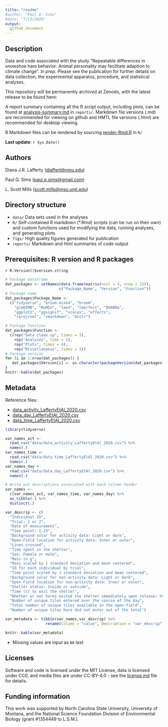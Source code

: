 ```yaml
---
title: "readme"
#author: "Paul Q. Sims"
#date: "7/13/2020"
output: 
  github_document
---
```


## Description

Data and code associated with the study "Repeatable differences in snowshoe hare behavior: Animal personality may facilitate adaption to climate change". *In prep*. Please see the publication for further details on data collection, the experimental apparatus, procedure, and statistical analyses.

This repository will be permanently archived at Zenodo, with the latest release to be found here: <!--[![DOI](https://zenodo.org/badge/279408355.svg)](https://zenodo.org/badge/latestdoi/279408355).-->

A report summary containing all the R script output, including plots, can be found at [analysis-summary.md](https://github.com/paulqsims/snowshoe-hare_personality/blob/master/R/analysis_summary.Rmd) in `reports/`. Markdown file versions (.md) are recommended for viewing on github and HMTL file versions (.html) are recommended for desktop viewing.

R Markdown files can be rendered by sourcing [render-Rmd.R](https://github.com/paulqsims/snowshoe-hare_personality/blob/master/R/render-Rmd.R) in `R/`

**Last update**: `r Sys.Date()`

## Authors

Diana J.R. Lafferty (<dlaffert@nmu.edu>)

Paul Q. Sims (<paul.q.sims@gmail.com>)

L. Scott Mills (<scott.mills@mso.umt.edu>)

## Directory structure

* `data/` Data sets used in the analyses
* `R/` Self-contained R markdown (*.Rmd) scripts (can be run on their own) and custom functions used for modifying the data, running analyses, and generating plots
* `figs/` High quality figures generated for publication
* `reports/` Markdown and html summaries of code output

## Prerequisites: R version and R packages

`r R.Version()$version.string`

```r
# Package dataframe
dat_packages <- setNames(data.frame(matrix(ncol = 3, nrow = 15)),
                        c("Package_Name", "Version", "Function"))
# Package name
dat_packages$Package_Name <- 
  c("tidyverse", "broom.mixed", "broom",
    "glmmTMB", "MuMIn", "lme4", "lmerTest", "DHARMa",
    "ggplot2", "ggsignif", "scales", "effects",
    "rprojroot", "rmarkdown", "knitr")

# Package function
dat_packages$Function <- 
  c(rep("Data clean up", times = 3), 
    rep("Analyses", time = 5),
    rep("Plots", times = 4),
    rep("Miscellaneous", times = 3))
# Package version
for (i in 1:nrow(dat_packages)) {
   dat_packages$Version[i] <- as.character(packageVersion(dat_packages$Package_Name[i]))
}
knitr::kable(dat_packages)
```

## Metadata

Reference files: 

- [data_activity_LaffertyEtAl_2020.csv](https://github.com/paulqsims/snowshoe-hare_personality/blob/master/data/data_activity_LaffertyEtAl_2020.csv)
- [data_day_LaffertyEtAl_2020.csv](https://github.com/paulqsims/snowshoe-hare_personality/blob/master/data/data_day_LaffertyEtAl_2020.csv)
- [data_time_LaffertyEtAl_2020.csv](https://github.com/paulqsims/snowshoe-hare_personality/blob/master/data/data_time_LaffertyEtAl_2020.csv)

```r

library(tidyverse)

var_names_act <- 
  read_csv("data/data_activity_LaffertyEtAl_2020.csv") %>%
  names(.)
var_names_time <- 
  read_csv("data/data_time_LaffertyEtAl_2020.csv") %>%
  names(.)
var_names_day <- 
  read_csv("data/data_day_LaffertyEtAl_2020.csv") %>%
  names(.)

# Write out descriptions associated with each column header
var_names <- 
  c(var_names_act, var_names_time, var_names_day) %>%
  as_tibble(.) %>%
  distinct(.) 

var_descrip <- c(
  "Individual ID",
  "Trial: 1 or 2",
  "Date of measurement",
  "Time point: 1-23",
  "Background color for activity data: Light or dark",
  "Open-Field location for activity data: Inner or outer",
  "Lines crossed",
  "Time spent in the shelter",
  "Sex: Female or male",
  "Mass in g",
  "Mass scaled by 1 standard deviation and mean centered",
  "ID for each individual by trial",
  "Time point scaled by 1 standard deviation and mean centered",
  "Background color for non-activity data: Light or dark",
  "Open-Field location for non-activity data: Inner or outer",
  "Shelter status: Inside or outside",
  "Time (s) to exit the shelter",
  "Whether or not hares exited the shelter immediately upon release: Yes or no",
  "Number of unique tiles entered over the course of the day",
  "Total number of unique tiles available in the open-field",
  "Number of unique tiles hare did not enter out of the total")

var_metadata <- tibble(var_names,var_descrip) %>%
                  rename(Column = "value", Description = "var_descrip")

knitr::kable(var_metadata)
```

- Missing values are input as `NA` text

## Licenses

Software and code is licensed under the MIT License, data is licensed under CC0, and media files are under CC-BY-4.0 - see the [license.md](https://github.com/paulqsims/snowshoe-hare_personality/blob/master/license.md) file for details.

## Funding information

This work was supported by North Carolina State University, University of Montana, and the National Science Foundation Division of Environmental Biology (grant #1354449 to L.S.M.).

